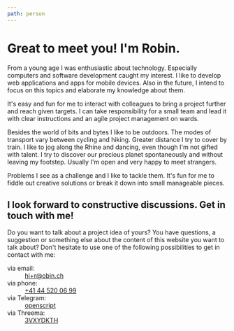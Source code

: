 ```yaml
---
path: person
---
```


# Great to meet you! I'm Robin.

From a young age I was enthusiastic about technology. Especially computers and software development caught my interest. I like to develop web applications and apps for mobile devices. Also in the future, I intend to focus on this topics and elaborate my knowledge about them.

It's easy and fun for me to interact with colleagues to bring a project further and reach given targets. I can take responsibility for a small team and lead it with clear instructions and an agile project management on wards.

Besides the world of bits and bytes I like to be outdoors. The modes of transport vary between cycling and hiking. Greater distance I try to cover by train. I like to jog along the Rhine and dancing, even though I'm not gifted with talent. I try to discover our precious planet spontaneously and without leaving my footstep. Usually I'm open and very happy to meet strangers.

Problems I see as a challenge and I like to tackle them. It's fun for me to fiddle out creative solutions or break it down into small manageable pieces.

## I look forward to constructive discussions. Get in touch with me!

Do you want to talk about a project idea of yours? You have questions, a suggestion or something else about the content of this website you want to talk about? Don't hesitate to use one of the following possibilities to get in contact with me:

<dl>
  <dt>via email:</dt>
  <dd>
    <a href="mailto:hi+r@obin.ch">hi+r@obin.ch</a>
  </dd>
  <dt>via phone:</dt>
  <dd>
    <a href="tel:+41445200699">+41 44 520 06 99</a>
  </dd>
  <dt>via Telegram:</dt>
  <dd>
    <a href="https://t.me/openscript">openscript</a>
  </dd>
  <dt>via Threema:</dt>
  <dd>
    <a href="https://threema.id/3VXYDKTH">3VXYDKTH</a>
  </dd>
</dl>
